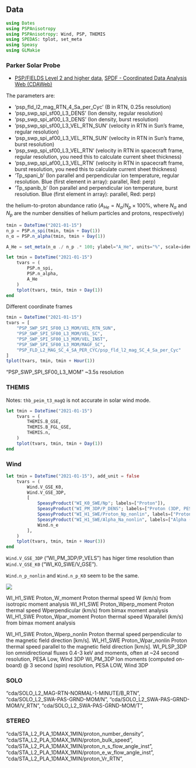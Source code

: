 ## Data

```julia
using Dates
using PSPAnisotropy
using PSPAnisotropy: Wind, PSP, THEMIS
using SPEDAS: tplot, set_meta
using Speasy
using GLMakie
```

### Parker Solar Probe

- [PSP/FIELDS Level 2 and higher data](https://fields.ssl.berkeley.edu/data/), [SPDF - Coordinated Data Analysis Web (CDAWeb)](https://cdaweb.gsfc.nasa.gov/cgi-bin/eval2.cgi?dataset=PSP_FLD_L2_MAG_RTN&index=sp_phys)

The parameters are:

- 'psp_fld_l2_mag_RTN_4_Sa_per_Cyc' (B in RTN, 0.25s resolution)
- 'psp_swp_spi_sf00_L3_DENS' (Ion density, regular resolution)
- 'psp_swp_spi_af00_L3_DENS' (Ion density, burst resolution)
- 'psp_swp_spi_sf00_L3_VEL_RTN_SUN' (velocity in RTN in Sun's frame, regular resolution)
- 'psp_swp_spi_af00_L3_VEL_RTN_SUN' (velocity in RTN in Sun's frame, burst resolution)
- 'psp_swp_spi_sf00_L3_VEL_RTN' (velocity in RTN in spacecraft frame, regular resolution, you need this to calculate current sheet thickness)
- 'psp_swp_spi_af00_L3_VEL_RTN' (velocity in RTN in spacecraft frame, burst resolution, you need this to calculate current sheet thickness)
- 'Tp_spani_b' (Ion parallel and perpendicular ion temperature, regular resolution. Blue (first element in array): parallel, Red: perp)
- 'Tp_spanib_b' (Ion parallel and perpendicular ion temperature, burst resolution. Blue (first element in array): parallel, Red: perp)

the helium-to-proton abundance ratio ($A_{He} = N_α/N_p × 100\%$, where $N_α$ and $N_p$ are the number densities of helium particles and protons, respectively)

```julia
tmin = DateTime("2021-01-15")
n_p = PSP.n_spi(tmin, tmin + Day(1))
n_α = PSP.n_alpha(tmin, tmin + Day(1))

A_He = set_meta(n_α ./ n_p .* 100; ylabel="A_He", units="%", scale=identity)

let tmin = DateTime("2021-01-15")
    tvars = (
        PSP.n_spi,
        PSP.n_alpha,
        A_He
    )
    tplot(tvars, tmin, tmin + Day(1))
end
```

Different coordinate frames

```julia
tmin = DateTime("2021-01-15")
tvars = [
    "PSP_SWP_SPI_SF00_L3_MOM/VEL_RTN_SUN",
    "PSP_SWP_SPI_SF00_L3_MOM/VEL_SC",
    "PSP_SWP_SPI_SF00_L3_MOM/VEL_INST",
    "PSP_SWP_SPI_SF00_L3_MOM/MAGF_SC",
    "PSP_FLD_L2_MAG_SC_4_SA_PER_CYC/psp_fld_l2_mag_SC_4_Sa_per_Cyc"
]
tplot(tvars, tmin, tmin + Hour(1))
```

"PSP_SWP_SPI_SF00_L3_MOM" ~3.5s resolution


### THEMIS


Notes: `thb_peim_t3_magQ` is not accurate in solar wind mode.

```julia
let tmin = DateTime("2021-01-15")
    tvars = (
        THEMIS.B_GSE,
        THEMIS.B_FGL_GSE,
        THEMIS.n,
    )
    tplot(tvars, tmin, tmin + Day(1))
end
```


### Wind

```julia
let tmin = DateTime("2021-01-15"), add_unit = false
    tvars = (
        Wind.V_GSE_K0,
        Wind.V_GSE_3DP,
        [
            SpeasyProduct("WI_K0_SWE/Np"; labels=["Proton"]),
            SpeasyProduct("WI_PM_3DP/P_DENS"; labels=["Proton (3DP, PESA Low)"]),
            SpeasyProduct("WI_H1_SWE/Proton_Np_nonlin", labels=["Proton (non-linear fitting)"]),
            SpeasyProduct("WI_H1_SWE/Alpha_Na_nonlin", labels=["Alpha (non-linear fitting)"]),
            Wind.n_e
        ],
    )
    tplot(tvars, tmin, tmin + Hour(3))
end
```


`Wind.V_GSE_3DP` ("WI_PM_3DP/P_VELS") has higer time resolution than `Wind.V_GSE_K0` ("WI_K0_SWE/V_GSE").

`Wind.n_p_nonlin` and `Wind.n_p_K0` seem to be the same.

![](../figures/others/wind.png)

WI_H1_SWE	Proton_W_moment	        Proton thermal speed W (km/s) from isotropic moment analysis
WI_H1_SWE	Proton_Wperp_moment 	Proton thermal speed Wperpendicular (km/s) from bimax moment analysis
WI_H1_SWE	Proton_Wpar_moment	    Proton thermal speed Wparallel (km/s) from bimax moment analysis

WI_H1_SWE	Proton_Wperp_nonlin	    Proton thermal speed perpendicular to the magnetic field direction [km/s].
WI_H1_SWE	Proton_Wpar_nonlin	    Proton thermal speed parallel to the magnetic field direction [km/s].
WI_PLSP_3DP	Ion omnidirectional fluxes 0.4-3 keV and moments, often at ~24 second resolution, PESA Low, Wind 3DP
WI_PM_3DP	Ion moments (computed on-board) @ 3 second (spin) resolution, PESA LOW, Wind 3DP


### SOLO

"cda/SOLO_L2_MAG-RTN-NORMAL-1-MINUTE/B_RTN",
"cda/SOLO_L2_SWA-PAS-GRND-MOM/N",
"cda/SOLO_L2_SWA-PAS-GRND-MOM/V_RTN",
"cda/SOLO_L2_SWA-PAS-GRND-MOM/T",


### STEREO


"cda/STA_L2_PLA_1DMAX_1MIN/proton_number_density",
"cda/STA_L2_PLA_1DMAX_1MIN/proton_bulk_speed",
"cda/STA_L2_PLA_1DMAX_1MIN/proton_n_s_flow_angle_inst",
"cda/STA_L2_PLA_1DMAX_1MIN/proton_e_w_flow_angle_inst",
"cda/STA_L2_PLA_1DMAX_1MIN/proton_Vr_RTN",